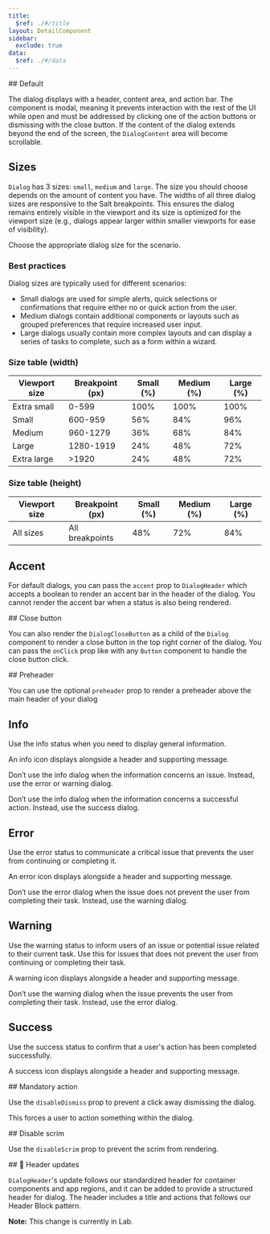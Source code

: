 ```yaml
---
title:
  $ref: ./#/title
layout: DetailComponent
sidebar:
  exclude: true
data:
  $ref: ./#/data
---
```


<LivePreviewControls>
<LivePreview componentName="dialog" exampleName="Default" >
## Default

The dialog displays with a header, content area, and action bar. The component is modal, meaning it prevents interaction with the rest of the UI while open and must be addressed by clicking one of the action buttons or dismissing with the close button. If the content of the dialog extends beyond the end of the screen, the `DialogContent` area will become scrollable.

</LivePreview>

<LivePreview componentName="dialog" exampleName="Sizes" >

## Sizes

`Dialog` has 3 sizes: `small`, `medium` and `large`. The size you should choose depends on the amount of content you have. The widths of all three dialog sizes are responsive to the Salt breakpoints. This ensures the dialog remains entirely visible in the viewport and its size is optimized for the viewport size (e.g., dialogs appear larger within smaller viewports for ease of visibility).

Choose the appropriate dialog size for the scenario.

### Best practices

Dialog sizes are typically used for different scenarios:

- Small dialogs are used for simple alerts, quick selections or confirmations that require either no or quick action from the user.
- Medium dialogs contain additional components or layouts such as grouped preferences that require increased user input.
- Large dialogs usually contain more complex layouts and can display a series of tasks to complete, such as a form within a wizard.

### Size table (width)

| **Viewport size** | **Breakpoint (px)** | **Small (%)** | **Medium (%)** | **Large (%)** |
| ----------------- | ------------------- | ------------- | -------------- | ------------- |
| Extra small       | 0-599               | 100%          | 100%           | 100%          |
| Small             | 600-959             | 56%           | 84%            | 96%           |
| Medium            | 960-1279            | 36%           | 68%            | 84%           |
| Large             | 1280-1919           | 24%           | 48%            | 72%           |
| Extra large       | >1920               | 24%           | 48%            | 72%           |

### Size table (height)

| **Viewport size** | **Breakpoint (px)** | **Small (%)** | **Medium (%)** | **Large (%)** |
| ----------------- | ------------------- | ------------- | -------------- | ------------- |
| All sizes         | All breakpoints     | 48%           | 72%            | 84%           |

</LivePreview>

<LivePreview componentName="dialog" exampleName="WithoutAccent" >

## Accent

For default dialogs, you can pass the `accent` prop to `DialogHeader` which accepts a boolean to render an accent bar in the header of the dialog. You cannot render the accent bar when a status is also being rendered.

</LivePreview>

<LivePreview componentName="dialog" exampleName="CloseButton" >
## Close button

You can also render the `DialogCloseButton` as a child of the `Dialog` component to render a close button in the top right corner of the dialog. You can pass the `onClick` prop like with any `Button` component to handle the close button click.

</LivePreview>

<LivePreview componentName="dialog" exampleName="Preheader" >
  ## Preheader

You can use the optional `preheader` prop to render a preheader above the main header of your dialog

</LivePreview>

<LivePreview componentName="dialog" exampleName="Info" >

## Info

Use the info status when you need to display general information.

An info icon displays alongside a header and supporting message.

Don’t use the info dialog when the information concerns an issue. Instead, use the error or warning dialog.

Don’t use the info dialog when the information concerns a successful action. Instead, use the success dialog.

</LivePreview>

<LivePreview componentName="dialog" exampleName="Error" >

## Error

Use the error status to communicate a critical issue that prevents the user from continuing or completing it.

An error icon displays alongside a header and supporting message.

Don’t use the error dialog when the issue does not prevent the user from completing their task. Instead, use the warning dialog.

</LivePreview>

<LivePreview componentName="dialog" exampleName="Warning" >

## Warning

Use the warning status to inform users of an issue or potential issue related to their current task. Use this for issues that does not prevent the user from continuing or completing their task.

A warning icon displays alongside a header and supporting message.

Don’t use the warning dialog when the issue prevents the user from completing their task. Instead, use the error dialog.

</LivePreview>

<LivePreview componentName="dialog" exampleName="Success" >

## Success

Use the success status to confirm that a user's action has been completed successfully.

A success icon displays alongside a header and supporting message.

</LivePreview>

<LivePreview componentName="dialog" exampleName="MandatoryAction" >
## Mandatory action

Use the `disableDismiss` prop to prevent a click away dismissing the dialog.

This forces a user to action something within the dialog.

</LivePreview>

<LivePreview componentName="dialog" exampleName="DisableScrim" >
## Disable scrim

Use the `disableScrim` prop to prevent the scrim from rendering.

</LivePreview>
<LivePreview componentName="dialog" exampleName="WithHeader" >
  ##  🚧 Header updates

`DialogHeader`'s update follows our standardized header for container components and app regions, and it can be added to provide a structured header for dialog. The header includes a title and actions that follows our Header Block pattern.

**Note:** This change is currently in Lab.

</LivePreview>
</LivePreviewControls>
